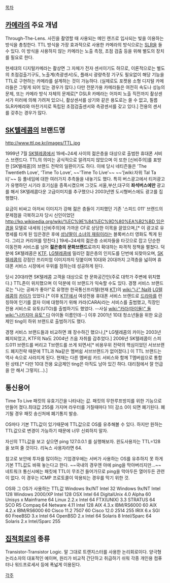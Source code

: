 [[목차]]

== [[카메라]]의 주요 개념 ==
Through-The-Lens. 사진을 촬영할 때 사용되는 메인 렌즈로 입사되는 빛을 이용하는 방식을 총칭한다. TTL 방식을 가장 효과적으로 사용한 카메라의 방식으로는 [[SLR]]을 들 수 있다. 이 방식을 사용하지 않는 카메라는 노출 측정, 초점 검출 등을 위해 별도의 장치를 필요로 한다.

현세대의 디지털카메라는 촬상면 그 자체가 전자 센서이기도 하므로, 이론적으로는 별도의 초점검출기구도, 노출계(측광센서)도, 플래시 광량측정 기구도 필요없이 해당 기능을 TTL로 구현하는 카메라를 설계하는 것이 가능하다. (실제로도 포켓용 소형 디지털 카메라들은 그렇게 되어 있는 경우가 많다.) 다만 전문가용 카메라들은 여전히 속도나 성능의 문제, 또는 카메라 방식 자체의 문제로[* DSLR 카메라는 어차피 노출 직전까지 촬상센서가 미러에 의해 가려져 있으니, 촬상센서를 상기와 같은 용도로는 쓸 수 없고, 필름 SLR카메라와 마찬가지로 독립된 초점검출센서와 측광센서를 갖고 있다.] 전용의 센서를 갖추는 경우가 많다. 
== [[SK텔레콤]]의 브랜드명 ==
http://www.ttl.pe.kr/images/TTL.jpg

1999년 7월 [[SK텔레콤]]에서 19세~24세 사이의 젊은층을 대상으로 출범한 휴대폰 서비스 브랜드다. TTL의 의미는 공식적으로 알려지지 않았으며 이 또한 [신비주의]를 표방한 [SK텔레콤]의 브랜드 전략의 일환이기도 하다. 이에 당시 네티즌들은 'The Twentieth Love', 'Time To Love', ~~'Time To Live'~~ ~~'[wiki:자위 Tal Ta li]'~~ 등 풀네임에 대한 여러가지 추측들을 내놓기도 했다. 특히 버스광고에서 티저광고가 유행하던 시기라 호기심을 증폭시켰으며 그것도 서울,부산,대구의 '''좌석버스에만''' 광고를 해서 SK텔레콤다운 고급이미지를 추구했으나 2003년엔 도시형버스에도 광고를 집행했다.

{{{#!html
<iframe width="420" height="315" src="//www.youtube.com/embed/yVI5VMg1c70" frameborder="0" allowfullscreen></iframe>
}}}

요금이 비싸고 아저씨 이미지가 강해 젊은 층들이 기피했던 기존 '스피드 011' 브랜드의 문제점을 극복하고자 당시 신인이었던 [[http://ko.wikipedia.org/wiki/%EC%9E%84%EC%9D%80%EA%B2%BD 임은경]]을 모델로 내세워 [신비주의]에 가까운 CF로 상당한 이목을 끌었으며,[*  이 광고로 유명세를 타게 된 임은경은 후에 [[성냥팔이 소녀의 재림]]이라는 블록버스터 영화도 찍게 된다. 그리고 커리어를 망친다.] 19세~24세의 젊은층 소비자들을 타깃으로 잡고 단순한 이동전화 서비스를 넘어 '''젊은층의 문화브랜드'''로까지 확대하는 파격적 정책을 펼쳤다. 덕분에 SK텔레콤은 [[KTF]], [[LG텔레콤]]에 밀리던 젊은층의 인지도를 단번에 되찾아오며, [[SK텔레콤]]의 강점인 프리미엄 이미지까지 덧붙이며 10대와 20대까지 고객층을 넓히며 휴대폰 서비스 시장에서 우위를 점하는데 성공하게 된다.

당시 20대라면 SK텔레콤 고객을 대상으로 한 문화공간인(주로 대학가 주변에 위치했다.) TTL존이 위치했으며 이 덕분에 이 브랜드가 익숙할 수도 있다. 경쟁 서비스 브랜드로는 "나는 공짜가 좋아!"로 유명한 한국통신프리텔(현재 [[KT]])의 [[wiki:"나" Na]]와 [[LG텔레콤]]의 [[카이]]가 있었다.[* 이후 [[KTF]]에서 여성전용 휴대폰 서비스 브랜드로 [[드라마]]를 런칭하여 인기를 끌자 이에 대항하기 위해 카라(CARA)라는 서비스를 출범했고, 직장인 전용 서비스로 유토(UTO)를 출범하기도 했었다. --사실 [[wiki:"카라(아이돌)" 둘]] [[wiki:"나카지마 유토" 다]] 아이돌 이름인데--] 이후 2001년 10대 청소년들을 위한 요금제인 ting이 하위 브랜드로 출범하기도 했다. 

경쟁 서비스 브랜드들과 비교하면 꽤 장수하긴 했으나,[* LG텔레콤의 카이는 2003년 폐지되었고, KTF의 Na도 2004년 즈음 자취를 감추었다.] 2006년 SK텔레콤이 스피드011 브랜드를 버리고 T브랜드를 쓰게 되면서[* 비용우위 전략의 핵심이었던 서브브랜드 폐지전략 때문에 TTL과 Na같은 멤버쉽 서브브랜드가 없어졌다.] 이 TTL 브랜드는 역사 속으로 사라지게 된다. 현재는 다른 멤버쉽 카드 서비스와 함께 T멤버쉽으로 통합된 상태.[* 다만 10대 전용 요금제인 ting은 아직도 남아 있긴 하다. 대리점에서 잘 언급을 안 해서 그렇지(...).]

== 통신용어 ==
Time To Live 
패킷의 유효기간을 나타내는 값. 패킷의 무한루프방지를 위한 기능으로 만들어 졌다.최대값 255를 가지며 라우터를 거칠때마다 1이 감소 0이 되면 폐기된다. 폐기될 경우 패킷 송신처에 폐기통지 발송.

OS마다 기본 TTL값이 있기때문에 TTL값으로 OS를 유추해볼 수 있다. 하지만 원하는 TTL값으로 변경이 가능하기 때문에 너무 신뢰하지 말자. 

자신의 TTL값을 보고 싶으면 
ping 127.0.0.1 를 실행해보자. 윈도사용자는 TTL=128 을 보여 줄 것이다. 리눅스 사용자라면 64.

참고로 보안에 투자를 많이하는 기업경우에는 서버가 사용하는 OS를 유추하지 못 하게 기본 TTL값도 바꿔 놓는다고 한다. ~~국내의 경우엔 아에 ping을 막아버리지만...~~ 네트워크 통신시에는 패킷에 TTL이 무조건 들어가므로 ping을 막아두든 열어두든 관련이 없다. 이 경우는 ICMP 프로토콜이 악용되는 경우를 막기 위한 것.

OS와 그 OS가 사용하는 TTL값
Windows 9x/NT Intel 32 
Windows 9x/NT Intel 128 
Windows 2000/XP Intel 128 
OSX Intel 64
DigitalUnix 4.0 Alpha 60 
Unisys x Mainframe 64 
Linux 2.2.x Intel 64 
FTX(UNIX) 3.3 STRATUS 64 
SCO R5 Compaq 64 
Netware 4.11 Intel 128 
AIX 4.3.x IBM/RS6000 60 
AIX 4.2.x IBM/RS6000 60 
Cisco 11.2 7507 60 
Cisco 12.0 2514 255 
IRIX 6.x SGI 60 
FreeBSD 3.x Intel 64 
OpenBSD 2.x Intel 64 
Solaris 8 Intel/Sparc 64 
Solaris 2.x Intel/Sparc 255 

== [[집적회로]]의 종류 ==
Transistor-Transistor Logic. 말 그대로 트랜지스터를 사용한 논리회로이다. 양극형 논리소자의 대표적인 예이며, 원리가 비교적 간단하고 취급하기 쉬워 각종 개인용 컴퓨터나 워드프로세서 등에 폭넓게 이용된다.


[[각주]]
